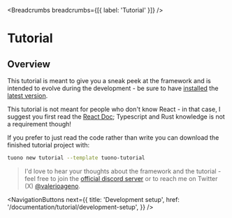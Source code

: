 
<MetaTags
  title="Tuono - Tutorial"
  canonical="https://tuono.dev/documentation/tutorial"
  description="This tutorial is meant to give you a sneak peek at the framework and is intended to evolve during the development - be sure to have installed the latest version"
/>


<Breadcrumbs breadcrumbs={[{ label: 'Tutorial' }]} />

# Tutorial

## Overview

This tutorial is meant to give you a sneak peek at the framework and is intended to evolve during the
development - be sure to have [installed](/documentation/getting-started/installation) the [latest version](https://crates.io/crates/tuono).

This tutorial is not meant for people who don't know React - in that case, I suggest you first read the
[React Doc](https://react.dev/); Typescript and Rust knowledge is not a requirement though!

If you prefer to just read the code rather than write you can download the finished tutorial project with:

```sh
tuono new tutorial --template tuono-tutorial
```

> I'd love to hear your thoughts about the framework and the tutorial - feel free to join the [official discord server](https://discord.com/invite/khQzPa654B)
> or to reach me on Twitter (X) [@valerioageno](https://twitter.com/valerioageno).


<NavigationButtons
  next={{
    title: 'Development setup',
    href: '/documentation/tutorial/development-setup',
  }}
/>
